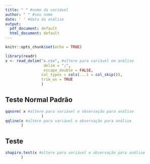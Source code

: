 ```yaml
--- 
title: " " #nome da variável
author: " " #seu nome
date: ' ' #data da análise
output:
  pdf_document: default
  html_document: default
---
```


```r
knitr::opts_chunk$set(echo = TRUE)
```


```r
library(readr)
x <- read_delim("x.csv", #altere para variável em análise
                 delim = ";", 
                 escape_double = FALSE, 
                col_types = cols(...1 = col_skip()), 
                trim_ws = TRUE
                )

```


## Teste Normal Padrão

```r
qqnorm( x #altere para variável e observação para análise
				)
qqline(x #altere para variável e observação para análise
       )
```

## Teste 
```r
shapiro.test(x #altere para variável e observação para análise
       )
```

